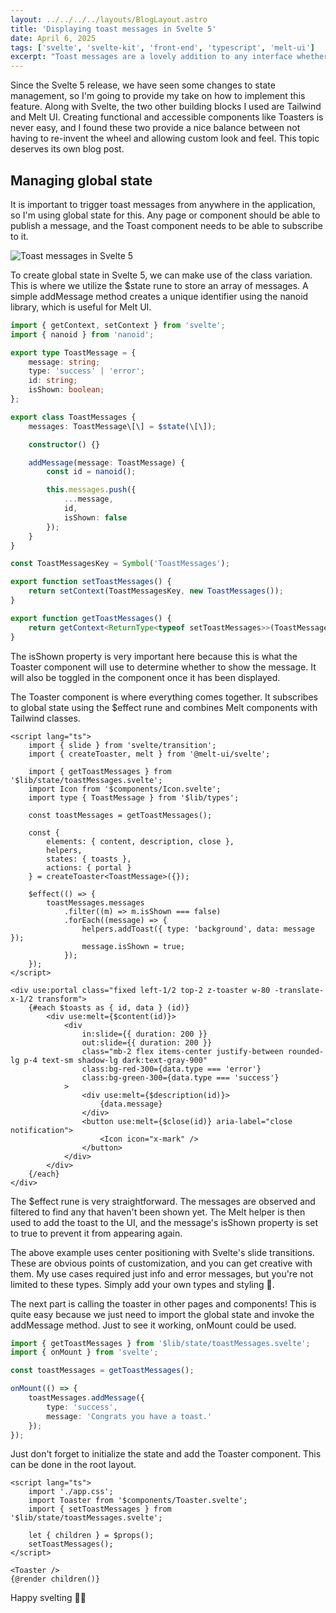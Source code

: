 ```yaml
---
layout: ../../../../layouts/BlogLayout.astro
title: 'Displaying toast messages in Svelte 5'
date: April 6, 2025
tags: ['svelte', 'svelte-kit', 'front-end', 'typescript', 'melt-ui']
excerpt: "Toast messages are a lovely addition to any interface whether it's your Operating System, mobile or web application."
---
```


Since the Svelte 5 release, we have seen some changes to state management, so I'm going to provide my take on how to 
implement this feature. Along with Svelte, the two other building blocks I used are Tailwind and Melt UI. 
Creating functional and accessible components like Toasters is never easy, and I found these two provide a nice 
balance between not having to re-invent the wheel and allowing custom look and feel. This topic deserves its own blog post.

## Managing global state

It is important to trigger toast messages from anywhere in the application, so I'm using global state for this. 
Any page or component should be able to publish a message, and the Toast component needs to be able to subscribe to it.

![Toast messages in Svelte 5](/images/blog/2025/04/toast-messages.png)

To create global state in Svelte 5, we can make use of the class variation. This is where we utilize the $state 
rune to store an array of messages. A simple addMessage method creates a unique identifier using the nanoid library, 
which is useful for Melt UI.

```typescript
import { getContext, setContext } from 'svelte';
import { nanoid } from 'nanoid';

export type ToastMessage = {
	message: string;
	type: 'success' | 'error';
    id: string;
    isShown: boolean;
};

export class ToastMessages {
	messages: ToastMessage\[\] = $state(\[\]);

	constructor() {}

	addMessage(message: ToastMessage) {
		const id = nanoid();

		this.messages.push({
			...message,
			id,
			isShown: false
		});
	}
}

const ToastMessagesKey = Symbol('ToastMessages');

export function setToastMessages() {
	return setContext(ToastMessagesKey, new ToastMessages());
}

export function getToastMessages() {
	return getContext<ReturnType<typeof setToastMessages>>(ToastMessagesKey);
}

```

The isShown property is very important here because this is what the Toaster component will use to determine whether 
to show the message. It will also be toggled in the component once it has been displayed.

The Toaster component is where everything comes together. It subscribes to global state using the $effect rune and 
combines Melt components with Tailwind classes.

```svelte
<script lang="ts">
	import { slide } from 'svelte/transition';
	import { createToaster, melt } from '@melt-ui/svelte';

	import { getToastMessages } from '$lib/state/toastMessages.svelte';
	import Icon from '$components/Icon.svelte';
	import type { ToastMessage } from '$lib/types';

	const toastMessages = getToastMessages();

	const {
		elements: { content, description, close },
		helpers,
		states: { toasts },
		actions: { portal }
	} = createToaster<ToastMessage>({});

	$effect(() => {
		toastMessages.messages
			.filter((m) => m.isShown === false)
			.forEach((message) => {
				helpers.addToast({ type: 'background', data: message });
				message.isShown = true;
			});
	});
</script>

<div use:portal class="fixed left-1/2 top-2 z-toaster w-80 -translate-x-1/2 transform">
	{#each $toasts as { id, data } (id)}
		<div use:melt={$content(id)}>
			<div
				in:slide={{ duration: 200 }}
				out:slide={{ duration: 200 }}
				class="mb-2 flex items-center justify-between rounded-lg p-4 text-sm shadow-lg dark:text-gray-900"
				class:bg-red-300={data.type === 'error'}
				class:bg-green-300={data.type === 'success'}
			>
				<div use:melt={$description(id)}>
					{data.message}
				</div>
				<button use:melt={$close(id)} aria-label="close notification">
					<Icon icon="x-mark" />
				</button>
			</div>
		</div>
	{/each}
</div>

```

The $effect rune is very straightforward. The messages are observed and filtered to find any that haven't been shown yet. 
The Melt helper is then used to add the toast to the UI, and the message's isShown property is set to true to prevent it from appearing again.

The above example uses center positioning with Svelte's slide transitions. These are obvious points of customization, and 
you can get creative with them. My use cases required just info and error messages, but you're not limited to these types. 
Simply add your own types and styling 🤷.

The next part is calling the toaster in other pages and components! This is quite easy because we just need to import the
global state and invoke the addMessage method. Just to see it working, onMount could be used.

```typescript
import { getToastMessages } from '$lib/state/toastMessages.svelte';
import { onMount } from 'svelte';

const toastMessages = getToastMessages();

onMount(() => {
	toastMessages.addMessage({
		type: 'success',
		message: 'Congrats you have a toast.'
	});
});
```

Just don't forget to initialize the state and add the Toaster component. This can be done in the root layout.

```svelte
<script lang="ts">
	import './app.css';
	import Toaster from '$components/Toaster.svelte';
	import { setToastMessages } from '$lib/state/toastMessages.svelte';

	let { children } = $props();
	setToastMessages();
</script>

<Toaster />
{@render children()}

```

Happy svelting 🧑‍💻